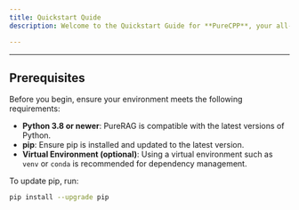 ```yaml
---
title: Quickstart Quide
description: Welcome to the Quickstart Guide for **PureCPP**, your all-in-one solution for building **Retrieval-Augmented Generation (RAG)** pipelines with ease and efficiency. This guide will walk you through the steps to get started quickly.

---
```



---

## Prerequisites

Before you begin, ensure your environment meets the following requirements:

  - **Python 3.8 or newer**: PureRAG is compatible with the latest versions of Python.
  - **pip**: Ensure pip is installed and updated to the latest version.
  - **Virtual Environment (optional)**: Using a virtual environment such as `venv` or `conda` is recommended for dependency management.

To update pip, run:
```bash
pip install --upgrade pip
```

